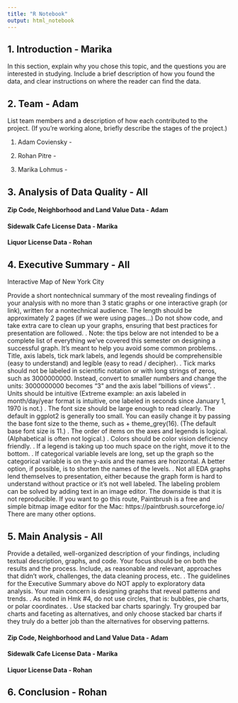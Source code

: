 ```yaml
---
title: "R Notebook"
output: html_notebook
---
```


## 1. Introduction - Marika

In this section, explain why you chose this topic, and the questions you are interested in studying. Include a brief description of how you found the data, and clear instructions on where the reader can find the data. 


## 2. Team - Adam

List team members and a description of how each contributed to the project. (If you're working alone, briefly describe the stages of the project.) 

1. Adam Coviensky -  

2. Rohan Pitre -  

3. Marika Lohmus -  


## 3. Analysis of Data Quality - All

#### Zip Code, Neighborhood and Land Value Data - Adam

#### Sidewalk Cafe License Data - Marika

#### Liquor License Data - Rohan

## 4. Executive Summary - All

Interactive Map of New York City

Provide a short nontechnical summary of the most revealing findings of your analysis with no more than 3 static graphs or one interactive graph (or link), written for a nontechnical audience. The length should be approximately 2 pages (if we were using pages...) Do not show code, and take extra care to clean up your graphs, ensuring that best practices for presentation are followed.
.  Note: the tips below are not intended to be a complete list of everything we've covered this semester on designing a successful graph.  It's meant to help you avoid some common
problems.
.  Title, axis labels, tick mark labels, and legends should be comprehensible (easy to understand) and legible (easy to read / decipher).
.  Tick marks should not be labeled in scientific notation or with long strings of zeros, such as 3000000000. Instead, convert to smaller numbers and change the units: 3000000000 becomes "3" and the axis label "billions of views".
.  Units should be intuitive (Extreme example: an axis labeled in month/day/year format is intuitive, one labeled in seconds since January 1, 1970 is not.)
.  The font size should be large enough to read clearly. The default in ggplot2 is generally too small. You can easily change it by passing the base font size to the theme, such as  + theme_grey(16). (The default base font size is 11.)
.  The order of items on the axes and legends is logical. (Alphabetical is often not logical.) .  Colors should be color vision deficiency friendly. .  If a legend is taking up too much space on the right, move it to the bottom. .  If categorical variable levels are long, set up the graph so the categorical variable is on the y-axis
and the names are horizontal.  A better option, if possible, is to shorten the names of the levels.
.  Not all EDA graphs lend themselves to presentation, either because the graph form is hard to understand without practice or it's not well labeled. The labeling problem can be solved by adding text in an image editor. The downside is that it is not reproducible. If you want to go this route, Paintbrush is a free and simple bitmap image editor for the Mac: https://paintbrush.sourceforge.io/ There are many other options. 

## 5. Main Analysis - All

Provide a detailed, well-organized description of your findings, including textual description, graphs, and code.  Your focus should be on both the results and the process. Include, as reasonable and relevant, approaches that didn't work, challenges, the data cleaning process, etc. .  The guidelines for the Executive Summary above do NOT apply to exploratory data analysis.
Your main concern is designing graphs that reveal patterns and trends. .  As noted in Hmk #4, do not use circles, that is: bubbles, pie charts, or polar coordinates. .  Use stacked bar charts sparingly. Try grouped bar charts and faceting as alternatives, and only
choose stacked bar charts if they truly do a better job than the alternatives for observing patterns. 

#### Zip Code, Neighborhood and Land Value Data - Adam

#### Sidewalk Cafe License Data - Marika

#### Liquor License Data - Rohan

## 6. Conclusion - Rohan